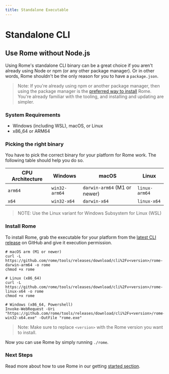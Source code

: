 ```yaml
---
title: Standalone Executable
---
```


# Standalone CLI

## Use Rome without Node.js

Using Rome's standalone CLI binary can be a great choice if you aren't already using Node or npm (or any other package manager). Or in other words, Rome shouldn't be the only reason for you to have a `package.json`.

> Note: If you're already using npm or another package manager, then using the package manager is the [preferred way to install](/guides/getting-started#installation) Rome. You're already familiar with the tooling, and installing and updating are simpler.


### System Requirements

* Windows (including WSL), macOS, or Linux
* x86_64 or ARM64

### Picking the right binary

You have to pick the correct binary for your platform for Rome work. The following table should help you do so.

| CPU Architecture | Windows        | macOS                          | Linux         |
|------------------|----------------|--------------------------------|---------------|
| `arm64`          | `win32-arm64`  | `darwin-arm64` (M1 or newer)   | `linux-arm64` |
| `x64`            | `win32-x64`    | `darwin-x64`                   | `linux-x64`   |

> NOTE: Use the Linux variant for Windows Subsystem for Linux (WSL)

### Install Rome

To install Rome, grab the executable for your platform from the [latest CLI release](https://github.com/rome/tools/releases) on GitHub and give it execution permission.

```shell
# macOS arm (M1 or newer)
curl -L https://github.com/rome/tools/releases/download/cli%2Fv<version>/rome-darwin-arm64 -o rome
chmod +x rome

# Linux (x86_64)
curl -L https://github.com/rome/tools/releases/download/cli%2Fv<version>/rome-linux-x64 -o rome
chmod +x rome

# Windows (x86_64, Powershell)
Invoke-WebRequest -Uri "https://github.com/rome/tools/releases/download/cli%2Fv<version>/rome-win32-x64.exe" -OutFile "rome.exe"
```

> Note: Make sure to replace `<version>` with the Rome version you want to install.

Now you can use Rome by simply running `./rome`.

### Next Steps

Read more about how to use Rome in our getting [started section](/configuration).
